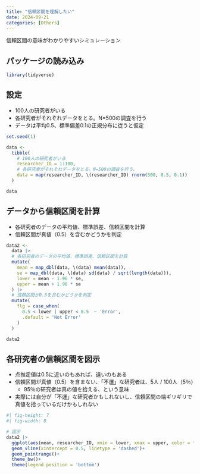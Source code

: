 ```yaml
---
title: "信頼区間を理解したい"
date: 2024-09-21
categories: [Others]
---
```


信頼区間の意味がわかりやすいシミュレーション

## パッケージの読み込み

```r
library(tidyverse)
```

## 設定

- 100人の研究者がいる
- 各研究者がそれぞれデータをとる。N=500の調査を行う
- データは平均0.5、標準偏差0.1の正規分布に従うと仮定

```r
set.seed(1)

data <- 
  tibble(
    # 100人の研究者がいる
    researcher_ID = 1:100,
    # 各研究者がそれぞれデータをとる。N=500の調査を行う。
    data = map(researcher_ID, \(researcher_ID) rnorm(500, 0.5, 0.1))
  )

data
```

## データから信頼区間を計算

- 各研究者のデータの平均値、標準誤差、信頼区間を計算
- 信頼区間が真値（0.5）を含むかどうかを判定

```r

data2 <- 
  data |> 
  # 各研究者のデータの平均値、標準誤差、信頼区間を計算
  mutate(
    mean = map_dbl(data, \(data) mean(data)),
    se = map_dbl(data, \(data) sd(data) / sqrt(length(data))),
    lower = mean - 1.96 * se,
    upper = mean + 1.96 * se
  ) |>  
  # 信頼区間が0.5を含むかどうかを判定
  mutate(
    flg = case_when(
      0.5 < lower | upper < 0.5  ~ 'Error',
      .default = 'Not Error'
    )
  )

data2

```

## 各研究者の信頼区間を図示

- 点推定値は0.5に近いのもあれば、遠いのもある
- 信頼区間が真値（0.5）を含まない、「不運」な研究者は、5人 / 100人（5％）
  - 95％の研究者は真の値を拾える、という意味
- 実際には自分が「不運」な研究者かもしれないし、信頼区間の端ギリギリで真値を拾っているだけかもしれない

```r
#| fig-height: 7
#| fig-width: 8

# 図示
data2 |> 
  ggplot(aes(mean, researcher_ID, xmin = lower, xmax = upper, color = flg))+
  geom_vline(xintercept = 0.5, linetype = 'dashed')+
  geom_pointrange()+
  theme_bw()+
  theme(legend.position = 'bottom')

```


